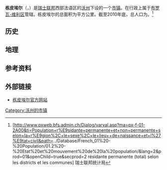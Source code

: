 {{noteTA|G1=瑞士地名}}
{{瑞士市镇信息框
 | 市镇名称= 栋皮埃尔
 | 原文名称             = {{lang|fr|Dompierre}}
 | 图片                = 
 | 纹章 = Dompierre-drapeau.jpg
 | 语言                   = [[法语|法语]]
 | 所属州               = 沃州
 | iso-code-region = 
 | 所属区               = [[布罗瓦-维利区|布罗瓦-维利区]]
 | lat_d=46|lat_m=42|lat_NS=N|long_d=6|long_m=53|long_EW=E
 | 邮政编码        = 1682
 | 市镇代码        = 5671
 | 面积                 = {{smn|3.21|5|100}}
 | 平均海拔        =  716
 | 人口               = {{smn|252|6}}
 | 主页  = www.dompierre.ch
 | 市镇长           = Pierre-André Tenthorey
 | 相邻市镇             = 
 | 友好城市             = 
|地图文件             = Karte Gemeinde Dompierre 2011.png
|}}
'''栋皮埃尔'''（{{lang-fr|Dompierre}}，{{IPA-fr|dɔ̃pjɛʁ|-|Fr-Paris--Dompierre.ogg}}）是[[瑞士联邦|瑞士联邦]]西部法语区的[[沃州|沃州]]下设的一个[[市镇_(瑞士)|市镇]]。在行政上属于[[布罗瓦-维利区|布罗瓦-维利区]]管辖。栋皮埃尔的总面积为{{smn|3.21|5|100}}平方公里。截至2010年底，总人口为{{smn|252|6}}。<ref>{{fr}}[http://www.pxweb.bfs.admin.ch/Dialog/varval.asp?ma=px-f-01-2A00&ti=Population+r%E9sidante+permanente+et+non+permanente+selon+la+r%E9gion%2C+le+sexe%2C+le+lieu++de+naissance+et+l%27%E9tat+civil&path=../Database/French_01%20-%20Population/01.2%20-%20Etat%20et%20mouvement%20de%20la%20population/&lang=2&prod=01&openChild=true&secprod=2 résidante permanente (total) selon les districts et les communes] {{Wayback|url=http://www.pxweb.bfs.admin.ch/Dialog/varval.asp?ma=px-f-01-2A00&ti=Population+r%E9sidante+permanente+et+non+permanente+selon+la+r%E9gion%2C+le+sexe%2C+le+lieu++de+naissance+et+l%27%E9tat+civil&path=..%2FDatabase%2FFrench_01%20-%20Population%2F01.2%20-%20Etat%20et%20mouvement%20de%20la%20population%2F&lang=2&prod=01&openChild=true&secprod=2 |date=20150102165023 }} 瑞士联邦统计局</ref>

==历史==

==地理==

==参考资料==
{{reflist}}

==外部链接==
*{{fr}}[http://www.dompierre.ch 栋皮埃尔官方网站]{{Wayback|url=http://www.dompierre.ch/ |date=20130517073810 }}

{{DEFAULTSORT:Dompierre}}
{{沃州布罗瓦-维利区行政区划}}
[[Category:沃州的市镇|Category:沃州的市镇]]